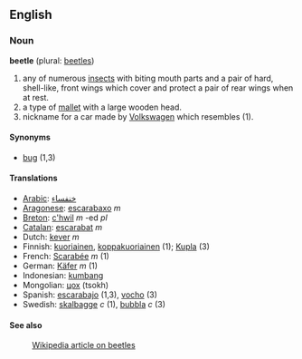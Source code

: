 ==English==
===Noun===
'''beetle''' (plural: [[beetles]])

#any of numerous [[insect]]s with biting mouth parts and a pair of hard, shell-like, front wings which cover and protect a pair of rear wings when at rest.
#a type of [[mallet]] with a large wooden head.
#nickname for a car made by [[Volkswagen]] which resembles (1).

====Synonyms====
*[[bug]] (1,3)

====Translations====
*[[Arabic]]: [[خنفساء]]
*[[Aragonese]]: [[escarabaxo]] ''m''
*[[Breton]]: [[c'hwil]] ''m'' -ed ''pl''
*[[Catalan]]: [[escarabat]] ''m''
*Dutch: [[kever]] ''m''
*Finnish: [[kuoriainen]], [[koppakuoriainen]] (1); [[Kupla]] (3)
*French: [[Scarabée]] ''m'' (1)
*German: [[Käfer]] ''m'' (1)
*Indonesian: [[kumbang]]
*Mongolian: [[цох]] (tsokh)
*Spanish: [[escarabajo]] (1,3), [[vocho]] (3)
*Swedish: [[skalbagge]] ''c'' (1), [[bubbla]] ''c'' (3)

====See also====
:[[w:beetle|Wikipedia article on beetles]]